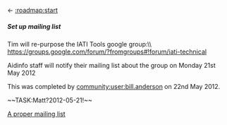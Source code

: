 <- [[:roadmap:start]]
===== Set up mailing list =====
Tim will re-purpose the IATI Tools google group:\\
https://groups.google.com/forum/?fromgroups#!forum/iati-technical

Aidinfo staff will notify their mailing list about the group on Monday 21st May 2012

This was completed by [[community:user:bill.anderson]] on 22nd May 2012.

~~TASK:Matt?2012-05-21!~~

[[talk:roadmap:set_up_mailing_list|A proper mailing list]]